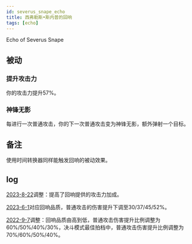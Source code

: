 ```yaml
---
id: severus_snape_echo
title: 西弗勒斯•斯内普的回响
tags: [echo]
---
```


Echo of Severus Snape

<!--truncate-->

## 被动

### 提升攻击力

你的攻击力提升57%。

### 神锋无影

每进行一次普通攻击，你的下一次普通攻击变为神锋无影，额外弹射一个目标。

## 备注

使用时间转换器同样能触发回响的被动效果。

## log

[2023-8-22](/blog/230822-update-annc#adjustment)调整：提高了回响提供的攻击力加成。

[2023-6-1](/blog/230601-update-annc#adjustment)对应回响品质，普通攻击的伤害提升下调至30/37/45/52%。

[2022-9-7](/blog/220907-update-annc#adjustment)调整：回响品质由高到低，普通攻击伤害提升比例调整为60%/50%/40%/30%，决斗模式最佳拍档中，普通攻击伤害提升比例调整为70%/60%/50%/40%。